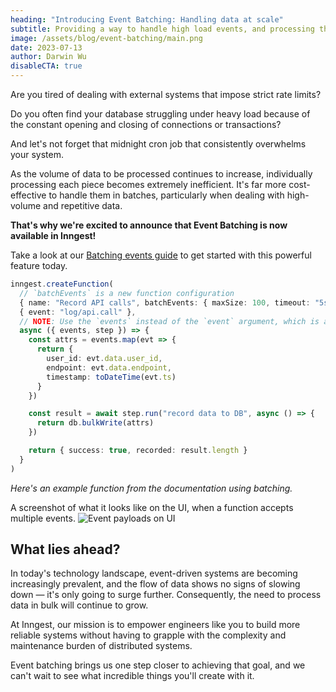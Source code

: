 ```yaml
---
heading: "Introducing Event Batching: Handling data at scale"
subtitle: Providing a way to handle high load events, and processing them in bulk
image: /assets/blog/event-batching/main.png
date: 2023-07-13
author: Darwin Wu
disableCTA: true
---
```


Are you tired of dealing with external systems that impose strict rate limits?

Do you often find your database struggling under heavy load because of the constant opening and
closing of connections or transactions?

And let's not forget that midnight cron job that consistently overwhelms your system.

As the volume of data to be processed continues to increase, individually processing each piece
becomes extremely inefficient. It's far more cost-effective to handle them in batches, particularly
when dealing with high-volume and repetitive data.

**That's why we're excited to announce that Event Batching is now available in Inngest!**

Take a look at our [Batching events guide](/docs/guides/batching) to get started with this powerful
feature today.

```ts
inngest.createFunction(
  // `batchEvents` is a new function configuration
  { name: "Record API calls", batchEvents: { maxSize: 100, timeout: "5s" } },
  { event: "log/api.call" },
  // NOTE: Use the `events` instead of the `event` argument, which is an array of event payloads
  async ({ events, step }) => {
    const attrs = events.map(evt => {
      return {
        user_id: evt.data.user_id,
        endpoint: evt.data.endpoint,
        timestamp: toDateTime(evt.ts)
      }
    })

    const result = await step.run("record data to DB", async () => {
      return db.bulkWrite(attrs)
    })

    return { success: true, recorded: result.length }
  }
)
```
_Here's an example function from the documentation using batching._

A screenshot of what it looks like on the UI, when a function accepts multiple events.
![Event payloads on UI](/assets/blog/event-batching/event-batching.png)

## What lies ahead?

In today's technology landscape, event-driven systems are becoming increasingly prevalent, and the
flow of data shows no signs of slowing down — it's only going to surge further. Consequently,
the need to process data in bulk will continue to grow.

At Inngest, our mission is to empower engineers like you to build more reliable systems without
having to grapple with the complexity and maintenance burden of distributed systems.

Event batching brings us one step closer to achieving that goal, and we can't wait to see what
incredible things you'll create with it.
